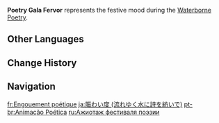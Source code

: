 {{Item Infobox
|id           = 000164
|image        = Item Poetry Gala Fervor.png
|type         = Experience
|group        = Event Items
|event        = Waterborne Poetry
|quality      = 3
|description  = "Waterborne Poetry" Poetry Gala Fervor
|source1      = Obtained from minigames during [[Waterborne Poetry]]
}}
'''Poetry Gala Fervor''' represents the festive mood during the [[Waterborne Poetry]]. 

==Other Languages==
{{Other Languages
|en      = Poetry Gala Fervor
|zhs     = 诗歌会热度
|zhs_rm  = 
|zht     = 詩歌會熱度
|zht_rm  = 
|zh_tl   = 
|ja      = 賑わい度
|ja_rm   = Nigiwai-do
|ja_tl   = Activity Level
|ko      = 시 교류회 열기
|ko_rm   = 
|ko_tl   = 
|es      = Popularidad poética
|es_tl   = Poetic Popularity
|fr      = Engouement poétique
|fr_tl   = Poetic Craze
|ru      = Ажиотаж фестиваля поэзии
|ru_tl   = Poetry Festival Excitement
|th      = ความสนุกของงานบทกวี
|th_rm   = 
|th_tl   = 
|vi      = Độ Náo Nhiệt Hội Thơ Ca
|vi_tl   = 
|de      = Festlichkeit des Gedichtfestes
|de_tl   = Festiveness of the Poetry Gala
|id      = Poetry Gala Fervor
|pt      = Animação Poética
|pt_tl   = 
|tr      = Şiir Şenliği Coşkusu
|tr_tl   = 
|it      = Fervore del Galà della poesia
|it_tl   = 
}}

==Change History==
{{Change History|4.1}}

==Navigation==
{{EXP Navbox|EXP Types}}

[[fr:Engouement poétique]]
[[ja:賑わい度 (流れゆく水に詩を紡いで)]]
[[pt-br:Animação Poética]]
[[ru:Ажиотаж фестиваля поэзии]]